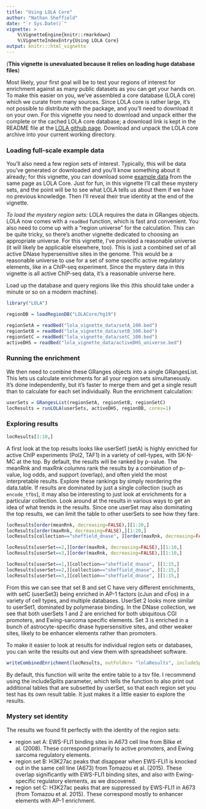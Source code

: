 ```yaml
---
title: "Using LOLA Core"
author: "Nathan Sheffield"
date: "`r Sys.Date()`"
vignette: >
    %\VignetteEngine{knitr::rmarkdown}
    %\VignetteIndexEntry{Using LOLA Core}
output: knitr:::html_vignette
---
```

(__This vignette is unevaluated because it relies on loading huge database files__)

Most likely, your first goal will be to test your regions of interest for enrichment against as many public datasets as you can get your hands on. To make this easier on you, we've assembled a core database (LOLA core) which we curate from many sources. Since LOLA core is rather large, it's not possible to distribute with the package, and you'll need to download it on your own. For this vignette you need to download and unpack either the complete or the cached LOLA core database; a download link is kept in the README file at the [LOLA github page](http://github.com/nsheff/LOLA). Download and unpack the LOLA core archive into your current working directory.

### Loading full-scale example data

You'll also need a few region sets of interest. Typically, this will be data you've generated or downloaded and you'll know something about it already; for this vignette, you can download some [example data](http://github.com/nsheff/LOLA) from the same page as LOLA Core. Just for fun, in this vignette I'll call these mystery sets, and the point will be to see what LOLA tells us about them if we have no previous knowledge. Then I'll reveal their true identity at the end of the vignette.


*To load the mystery region sets:* LOLA requires the data in GRanges objects. LOLA now comes with a `readBed` function, which is fast and convenient. You also need to come up with a "region universe" for the calculation. This can be quite tricky, so there's another vignette dedicated to choosing an appropriate universe. For this vignette, I've provided a reasonable universe (it will likely be applicable elsewhere, too). This is just a combined set of all active DNase hypersensitive sites in the genome. This would be a reasonable universe to use for a set of some specific active regulatory elements, like in a ChIP-seq experiment. Since the mystery data in this vignette is all active ChIP-seq data, it's a reasonable universe here.

Load up the database and query regions like this (this should take under a minute or so on a modern machine).

```r
library("LOLA")

regionDB = loadRegionDB("LOLACore/hg19")

regionSetA = readBed("lola_vignette_data/setA_100.bed")
regionSetB = readBed("lola_vignette_data/setB_100.bed")
regionSetC = readBed("lola_vignette_data/setC_100.bed")
activeDHS = readBed("lola_vignette_data/activeDHS_universe.bed")
```

### Running the enrichment

We then need to combine these GRanges objects into a single GRangesList. This lets us calculate enrichments for all your region sets simultaneously. It's done independently, but it's faster to merge them and get a single result than to calculate for each set individually. Run the enrichment calculation:

```r
userSets = GRangesList(regionSetA, regionSetB, regionSetC)
locResults = runLOLA(userSets, activeDHS, regionDB, cores=1)
```

### Exploring results

```r
locResults[1:10,]
```

A first look at the top results looks like userSet1 (setA) is highly enriched for active ChIP experiments (Pol2, TAF1) in a variety of cell-types, with SK-N-MC at the top. By default, the results will be ranked by p-value. The meanRnk and maxRnk columns rank the results by a combination of p-value, log odds, and support (overlap), and often yield the most interpretable results. Explore these rankings by simply reordering the data.table. If results are dominated by just a single collection (such as `encode_tfbs`), it may also be interesting to just look at enrichments for a particular collection. Look around at the results in various ways to get an idea of what trends in the results. Since one userSet may also dominating the top results, we can limit the table to other userSets to see how they fare.


```r
locResults[order(meanRnk, decreasing=FALSE),][1:20,]
locResults[order(maxRnk, decreasing=FALSE),][1:20,]
locResults[collection=="sheffield_dnase", ][order(maxRnk, decreasing=FALSE),]

locResults[userSet==2,][order(maxRnk, decreasing=FALSE),][1:10,]
locResults[userSet==3,][order(maxRnk, decreasing=FALSE),][1:10,]

locResults[userSet==1,][collection=="sheffield_dnase", ][1:15,]
locResults[userSet==2,][collection=="sheffield_dnase", ][1:15,]
locResults[userSet==3,][collection=="sheffield_dnase", ][1:15,]
```

From this we can see that set B and set C have very different enrichments, with setC (userSet3) being enriched in AP-1 factors (cJun and cFos) in a variety of cell types, and multiple databases. UserSet 2 looks more similar to userSet1, dominated by polymerase binding. In the DNase collection, we see that both userSets 1 and 2 are enriched for both ubiquitous CGI promoters, and Ewing-sarcoma specific elements. Set 3 is enriched in a bunch of astrocyte-specific dnase hypersensitive sites, and other weaker sites, likely to be enhancer elements rather than promoters.

To make it easier to look at results for individual region sets or databases, you can write the results out and view them with spreadsheet software.


```r
writeCombinedEnrichment(locResults, outFolder= "lolaResults", includeSplits=TRUE)
```

By default, this function will write the entire table to a tsv file. I recommend using the includeSplits parameter, which tells the function to also print out additional tables that are subsetted by userSet, so that each region set you test has its own result table. It just makes it a little easier to explore the results.

### Mystery set identity

The results we found fit perfectly with the identity of the region sets:

* region set A: EWS-FLI1 binding sites in A673 cell line from Bilke et al. (2008). These correspond primarily to active promoters, and Ewing sarcoma regulatory elements.
* region set B: H3K27ac peaks that disappear when EWS-FLI1 is knocked out in the same cell line (A673) from Tomazou et al. (2015). These overlap significantly with EWS-FLI1 binding sites, and also with Ewing-specific regulatory elements, as we discovered.
* region set C: H3K27ac peaks that are suppressed by EWS-FLI1 in A673 (from Tomazou et al. 2015). These correspond mostly to enhancer elements with AP-1 enrichment.
